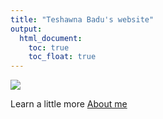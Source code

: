 ```yaml
---
title: "Teshawna Badu's website"
output: 
  html_document:
    toc: true
    toc_float: true
---
```



![](/Users/teshawnabadu/Desktop/Data science/Teshawna-lab.github.io/shawnan.jpeg)

Learn a little more [About me](about.html) 
